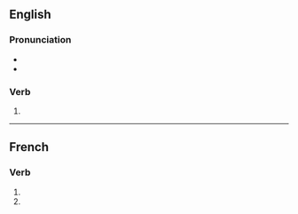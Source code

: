 {{also|vivifiés}}

==English==

===Pronunciation===
* {{IPA|/ˈvɪvɪfʌɪs/|lang=en}}
* {{hyphenation|viv|ifies|lang=en}}

===Verb===
{{head|en|verb form}}

# {{en-third-person singular of|vivify}}

----

==French==

===Verb===
{{fr-verb-form}}

# {{inflection of|vivifier||2|s|pres|indc|lang=fr}}
# {{inflection of|vivifier||2|s|pres|subj|lang=fr}}